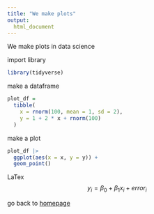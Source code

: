 ```yaml
---
title: "We make plots"
output: 
  html_document
---
```


We make plots in data science

import library
```r
library(tidyverse)
```

make a dataframe
```r
plot_df =
  tibble(
    x = rnorm(100, mean = 1, sd = 2),
    y = 1 + 2 * x + rnorm(100)
  )
```

make a plot
```r
plot_df |> 
  ggplot(aes(x = x, y = y)) +
  geom_point()
```

LaTex
$$y_i = \beta_0 + \beta_1 x_i + error_i$$

go back to [homepage](index.html)
